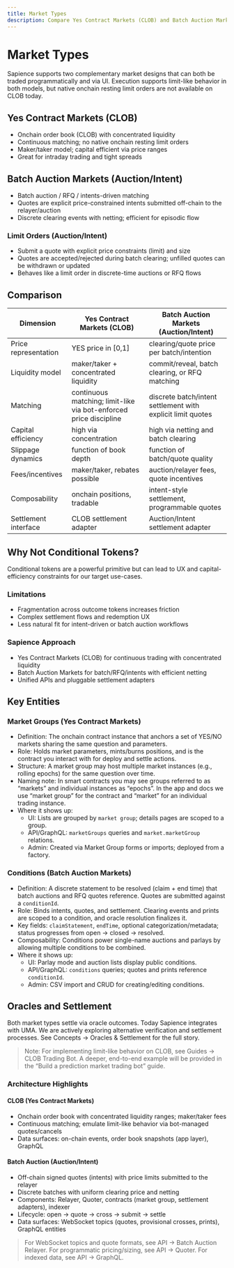 ```yaml
---
title: Market Types
description: Compare Yes Contract Markets (CLOB) and Batch Auction Markets, and how to express limit-like intent in each.
---
```


# Market Types

Sapience supports two complementary market designs that can both be traded programmatically and via UI. Execution supports limit-like behavior in both models, but native onchain resting limit orders are not available on CLOB today.

## Yes Contract Markets (CLOB)

- Onchain order book (CLOB) with concentrated liquidity
- Continuous matching; no native onchain resting limit orders
- Maker/taker model; capital efficient via price ranges
- Great for intraday trading and tight spreads

## Batch Auction Markets (Auction/Intent)

- Batch auction / RFQ / intents-driven matching
- Quotes are explicit price-constrained intents submitted off-chain to the relayer/auction
- Discrete clearing events with netting; efficient for episodic flow

### Limit Orders (Auction/Intent)

- Submit a quote with explicit price constraints (limit) and size
- Quotes are accepted/rejected during batch clearing; unfilled quotes can be withdrawn or updated
- Behaves like a limit order in discrete-time auctions or RFQ flows

## Comparison

| Dimension | Yes Contract Markets (CLOB) | Batch Auction Markets (Auction/Intent) |
| --- | --- | --- |
| Price representation | YES price in [0,1] | clearing/quote price per batch/intention |
| Liquidity model | maker/taker + concentrated liquidity | commit/reveal, batch clearing, or RFQ matching |
| Matching | continuous matching; limit-like via bot-enforced price discipline | discrete batch/intent settlement with explicit limit quotes |
| Capital efficiency | high via concentration | high via netting and batch clearing |
| Slippage dynamics | function of book depth | function of batch/quote quality |
| Fees/incentives | maker/taker, rebates possible | auction/relayer fees, quote incentives |
| Composability | onchain positions, tradable | intent-style settlement, programmable quotes |
| Settlement interface | CLOB settlement adapter | Auction/Intent settlement adapter |

## Why Not Conditional Tokens?

Conditional tokens are a powerful primitive but can lead to UX and capital-efficiency constraints for our target use-cases.

### Limitations

- Fragmentation across outcome tokens increases friction
- Complex settlement flows and redemption UX
- Less natural fit for intent-driven or batch auction workflows

### Sapience Approach

- Yes Contract Markets (CLOB) for continuous trading with concentrated liquidity
- Batch Auction Markets for batch/RFQ/intents with efficient netting
- Unified APIs and pluggable settlement adapters

## Key Entities

### Market Groups (Yes Contract Markets)

- Definition: The onchain contract instance that anchors a set of YES/NO markets sharing the same question and parameters.
- Role: Holds market parameters, mints/burns positions, and is the contract you interact with for deploy and settle actions.
- Structure: A market group may host multiple market instances (e.g., rolling epochs) for the same question over time.
- Naming note: In smart contracts you may see groups referred to as “markets” and individual instances as “epochs”. In the app and docs we use “market group” for the contract and “market” for an individual trading instance.
- Where it shows up:
  - UI: Lists are grouped by `market group`; details pages are scoped to a group.
  - API/GraphQL: `marketGroups` queries and `market.marketGroup` relations.
  - Admin: Created via Market Group forms or imports; deployed from a factory.

### Conditions (Batch Auction Markets)

- Definition: A discrete statement to be resolved (claim + end time) that batch auctions and RFQ quotes reference. Quotes are submitted against a `conditionId`.
- Role: Binds intents, quotes, and settlement. Clearing events and prints are scoped to a condition, and oracle resolution finalizes it.
- Key fields: `claimStatement`, `endTime`, optional categorization/metadata; status progresses from open → closed → resolved.
- Composability: Conditions power single-name auctions and parlays by allowing multiple conditions to be combined.
- Where it shows up:
  - UI: Parlay mode and auction lists display public conditions.
  - API/GraphQL: `conditions` queries; quotes and prints reference `conditionId`.
  - Admin: CSV import and CRUD for creating/editing conditions.

## Oracles and Settlement

Both market types settle via oracle outcomes. Today Sapience integrates with UMA. We are actively exploring alternative verification and settlement processes. See Concepts → Oracles & Settlement for the full story.

> Note: For implementing limit-like behavior on CLOB, see Guides → CLOB Trading Bot. A deeper, end-to-end example will be provided in the “Build a prediction market trading bot” guide.

### Architecture Highlights

#### CLOB (Yes Contract Markets)
- Onchain order book with concentrated liquidity ranges; maker/taker fees
- Continuous matching; emulate limit-like behavior via bot-managed quotes/cancels
- Data surfaces: on-chain events, order book snapshots (app layer), GraphQL

#### Batch Auction (Auction/Intent)
- Off-chain signed quotes (intents) with price limits submitted to the relayer
- Discrete batches with uniform clearing price and netting
- Components: Relayer, Quoter, contracts (market group, settlement adapters), indexer
- Lifecycle: open → quote → cross → submit → settle
- Data surfaces: WebSocket topics (quotes, provisional crosses, prints), GraphQL entities

> For WebSocket topics and quote formats, see API → Batch Auction Relayer. For programmatic pricing/sizing, see API → Quoter. For indexed data, see API → GraphQL.


